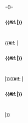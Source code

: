 <div class="lyrics a-c roundy {{#if: {{{color|}}}|s-{{{color}}}| bg-{{{border|关都}}} bd-{{{outline|关都}}} }}" style="display:grid; grid-template-columns: repeat(auto-fit, minmax({{{colMinWidth|260px}}}, 1fr)); gap: 2px; padding: 2px;">

<div style="display:flex; flex-flow: column nowrap;">
<div class="at-c roundy-6 bgl-{{{color|{{{border|关都}}}}}}" style="margin-bottom: 2px; padding:1px; font-weight:bold;">{{{lang1|日文}}}</div>
<div class="roundy-6 bgwhite" style="padding:1px; flex-grow: 1; white-space: nowrap; overflow: auto;">
-{<poem>{{{lyric1}}}</poem>}-
</div>
</div>

<div style="display:flex; flex-flow: column nowrap;">
<div class="at-c roundy-6 bgl-{{{color|{{{border|关都}}}}}}" style="margin-bottom: 2px; padding:1px; font-weight:bold;">{{{lang2|中文}}}{{#if:{{{z2|}}}|{{tt|*|斜体字为暂译}}}}</div>
<div class="roundy-6 bgwhite" style="padding:1px; flex-grow: 1; white-space: nowrap; overflow: auto;">
<poem>{{{lyric2}}}</poem>
</div>
</div>
{{#if: {{{lyric3|}}}|
<div style="display:flex; flex-flow: column nowrap;">
<div class="at-c roundy-6 bgl-{{{color|{{{border|关都}}}}}}" style="margin-bottom: 2px; padding:1px; font-weight:bold;">{{{lang3}}}{{#if:{{{z3|}}}|{{tt|*|斜体字为暂译}}}}</div>
<div class="roundy-6 bgwhite" style="padding:1px; flex-grow: 1; white-space: nowrap; overflow: auto;">
<poem>{{{lyric3}}}</poem>
</div>
</div>
|}}{{#if: {{{lyric4|}}}|
<div style="display:flex; flex-flow: column nowrap;">
<div class="at-c roundy-6 bgl-{{{color|{{{border|关都}}}}}}" style="margin-bottom: 2px; padding:1px; font-weight:bold;">{{{lang4}}}{{#if:{{{z4|}}}|{{tt|*|斜体字为暂译}}}}</div>
<div class="roundy-6 bgwhite" style="padding:1px; flex-grow: 1; white-space: nowrap; overflow: auto;">
<poem>{{{lyric4}}}</poem>
</div>
</div>
|}}
</div>